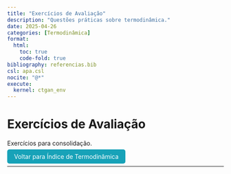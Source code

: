```yaml
---
title: "Exercícios de Avaliação"
description: "Questões práticas sobre termodinâmica."
date: 2025-04-26
categories: [Termodinâmica]
format:
  html:
    toc: true
    code-fold: true
bibliography: referencias.bib
csl: apa.csl
nocite: "@*"
execute:
  kernel: ctgan_env
---
```


# Exercícios de Avaliação

Exercícios para consolidação.

<p><a href="index.html" style="padding: 8px 16px; background-color: #17a2b8; color: white; border-radius: 5px; text-decoration: none;">Voltar para Índice de Termodinâmica</a></p>

---
